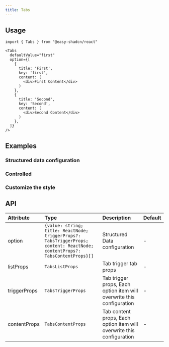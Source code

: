 ```yaml
---
title: Tabs
---
```


## Usage

```tsx
import { Tabs } from "@easy-shadcn/react"

<Tabs
  defaultValue="first"
  option={[
    {
      title: 'First',
      key: 'first',
      content: (
        <div>First Content</div>
      )
    },
    {
      title: 'Second',
      key: 'Second',
      content: (
        <div>Second Content</div>
      )
    },
  ]}
/>
```

## Examples

### Structured data configuration

<ExamplePreview name="tabs-demo" />

### Controlled

<ExamplePreview name="tabs-controlled" />

### Customize the style

<ExamplePreview name="tabs-customize-style" />

## API

| Attribute    | Type                                                                                                                        | Description                                                           | Default |
| :----------- | :-------------------------------------------------------------------------------------------------------------------------- | :-------------------------------------------------------------------- | :------ |
| option       | `{value: string; title: ReactNode; triggerProps?: TabsTriggerProps; content: ReactNode; contentProps?: TabsContentProps}[]` | Structured Data configuration                                         | -       |
| listProps    | `TabsListProps`                                                                                                             | Tab trigger tab props                                                 | -       |
| triggerProps | `TabsTriggerProps`                                                                                                          | Tab trigger props, Each option item will overwrite this configuration | -       |
| contentProps | `TabsContentProps`                                                                                                          | Tab content props, Each option item will overwrite this configuration | -       |